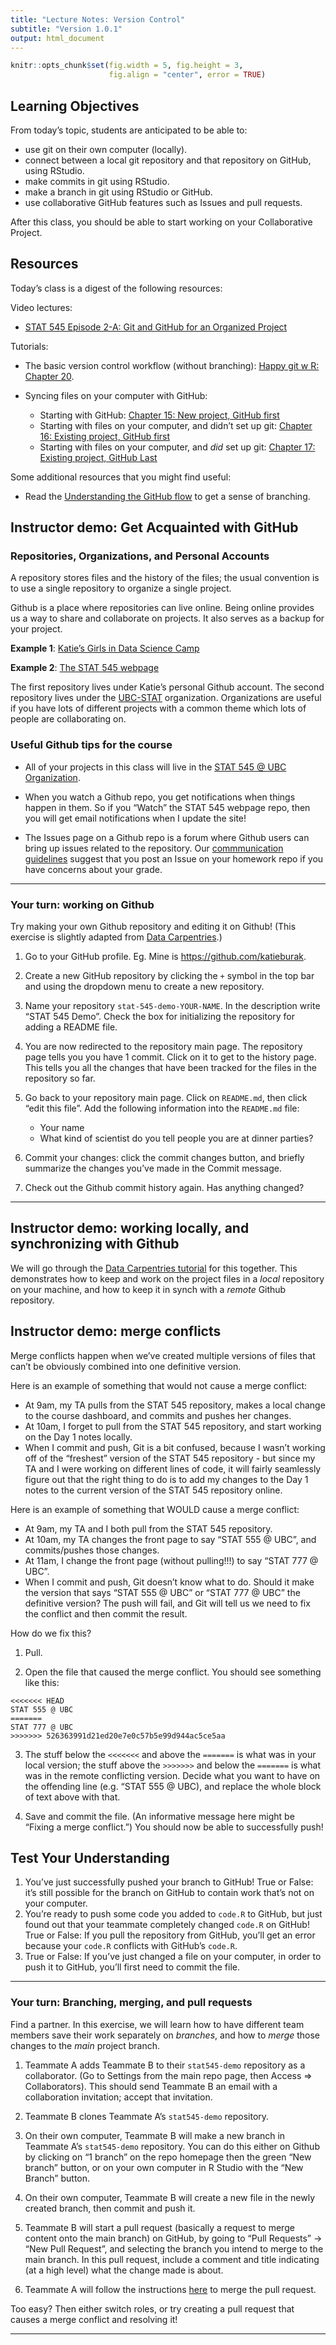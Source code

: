 ```yaml
---
title: "Lecture Notes: Version Control"
subtitle: "Version 1.0.1"
output: html_document
---
```


```r
knitr::opts_chunk$set(fig.width = 5, fig.height = 3, 
                      fig.align = "center", error = TRUE)
```

## Learning Objectives

From today's topic, students are anticipated to be able to:

-   use git on their own computer (locally).
-   connect between a local git repository and that repository on GitHub, using RStudio.
-   make commits in git using RStudio.
-   make a branch in git using RStudio or GitHub.
-   use collaborative GitHub features such as Issues and pull requests.

After this class, you should be able to start working on your Collaborative Project.

## Resources

Today's class is a digest of the following resources:

Video lectures:

-   [STAT 545 Episode 2-A: Git and GitHub for an Organized Project](https://youtu.be/l2ftm-YwJs8)

Tutorials:

-   The basic version control workflow (without branching): [Happy git w R: Chapter 20](https://happygitwithr.com/git-basics.html).

-   Syncing files on your computer with GitHub:

    -   Starting with GitHub: [Chapter 15: New project, GitHub first](https://happygitwithr.com/new-github-first.html)
    -   Starting with files on your computer, and didn't set up git: [Chapter 16: Existing project, GitHub first](https://happygitwithr.com/existing-github-first.html)
    -   Starting with files on your computer, and *did* set up git: [Chapter 17: Existing project, GitHub Last](https://happygitwithr.com/existing-github-last.html)

Some additional resources that you might find useful:

-   Read the [Understanding the GitHub flow](https://guides.github.com/introduction/flow/) to get a sense of branching.

<!-- ## Version control: what is it, and why should you care?  -->

<!-- Version control software systematically records changes to a set of files over time, and allows us to summon and compare any version of these files that was recorded on demand.  -->

<!-- Version control is super useful for code, because we frequently draft code that doesn't work. It's nice to be able to save what works before you start making changes - then if you really get lost, you can revert back to a working version of your code.  -->

<!-- It's also great for collaboration, because the software can also track *who* made changes to the set of files, *what* changes were made, and *why*! This is much nicer than emailing files back and forth. Version control software also comes with handy "merge" functionalities to help you resolve the headache that is multiple people making changes to the projectfiles at the same time.  -->

## Instructor demo: Get Acquainted with GitHub

### Repositories, Organizations, and Personal Accounts

A repository stores files and the history of the files; the usual convention is to use a single repository to organize a single project. 

Github is a place where repositories can live online. Being online provides us a way to share and collaborate on projects. It also serves as a backup for your project. 

**Example 1**: [Katie's Girls in Data Science Camp](https://github.com/katieburak/girls-in-DS)

**Example 2**: [The STAT 545 webpage](https://github.com/UBC-STAT/stat545.stat.ubc.ca)

 The first repository lives under Katie's personal Github account. The second repository  lives under the [UBC-STAT](https://github.com/UBC-STAT) organization. Organizations are useful if you have lots of different projects with a common theme which lots of people are collaborating on.

### Useful Github tips for the course

-  All of your projects in this class will live in the [STAT 545 @ UBC Organization](https://github.com/stat545ubc-2024).

- When you watch a Github repo, you get notifications when things happen in them. So if you "Watch" the STAT 545 webpage repo, then you will get email notifications when I update the site! 

- The Issues page on a Github repo is a forum where Github users can bring up issues related to the repository. Our [commmunication guidelines](/slack_communication) suggest that you post an Issue on your homework repo if you have concerns about your grade. 

--- 

### Your turn: working on Github

Try making your own Github repository and editing it on Github! (This exercise is slightly adapted from [Data Carpentries](https://datacarpentry.org/rr-version-control/02-git-in-github/index.html).)

1. Go to your GitHub profile. Eg. Mine is [https://github.com/katieburak](https://github.com/katieburak). 

1. Create a new GitHub repository by clicking the `+` symbol in the top bar and using the dropdown menu to create a new repository. 

1. Name your repository `stat-545-demo-YOUR-NAME`. In the description write "STAT 545 Demo".  Check the box for initializing the repository for adding a README file. 

1. You are now redirected to the repository main page. The repository page tells you you have 1 commit. Click on it to get to the history page. This tells you all the changes that have been tracked for the files in the repository so far. 

1. Go back to your repository main page. Click on `README.md`, then click "edit this file". Add the following information into the `README.md` file: 
      - Your name 
      - What kind of scientist do you tell people you are at dinner parties? 

1. Commit your changes: click the commit changes button, and briefly summarize the changes you've made in the Commit message. 

1. Check out the Github commit history again. Has anything changed?

---

## Instructor demo: working locally, and synchronizing with Github

We will go through the [Data Carpentries tutorial](https://datacarpentry.org/rr-version-control/03-git-in-rstudio/) for this together. This demonstrates how to keep and work on the project files in a *local* repository on your machine, and how to keep it in synch with a *remote* Github repository. 

## Instructor demo: merge conflicts

Merge conflicts happen when we've created multiple versions of files that can't be obviously combined into one definitive version. 

Here is an example of something that would not cause a merge conflict: 

- At 9am, my TA pulls from the STAT 545 repository, makes a local change to the course dashboard, and commits and pushes her changes. 
- At 10am, I forget to pull from the STAT 545 repository, and start working on the Day 1 notes locally. 
- When I commit and push, Git is a bit confused, because I wasn't working off of the "freshest" version of the STAT 545 repository - but since my TA and I were working on different lines of code, it will fairly seamlessly figure out that the right thing to do is to add my changes to the Day 1 notes to the current version of the STAT 545 repository online. 

Here is an example of something that WOULD cause a merge conflict: 

- At 9am, my TA and I both pull from the STAT 545 repository. 
- At 10am, my TA  changes the front page to say "STAT 555 @ UBC", and commits/pushes those changes. 
- At 11am, I change the front page (without pulling!!!) to say "STAT 777 @ UBC".
- When I commit and push, Git doesn't know what to do. Should it make the version that says "STAT 555 @ UBC" or "STAT 777 @ UBC" the definitive version? The push will fail, and Git will tell us we need to fix the conflict and then commit the result. 

How do we fix this? 

1. Pull. 

1. Open the file that caused the merge conflict. You should see something like this: 

```
<<<<<<< HEAD
STAT 555 @ UBC
=======
STAT 777 @ UBC
>>>>>>> 526363991d21ed20e7e0c57b5e99d944ac5ce5aa
```

3. The stuff below the `<<<<<<<` and above the `=======` is what was in your local version; the stuff above the `>>>>>>>` and below the `=======` is what was in the remote conflicting version. Decide what you want to have on the offending line (e.g. "STAT 555 @ UBC), and replace the whole block of text above with that. 

4. Save and commit the file. (An informative message here might be "Fixing a merge conflict.") You should now be able to successfully push! 

## Test Your Understanding

1.  You've just successfully pushed your branch to GitHub! True or False: it's still possible for the branch on GitHub to contain work that's not on your computer.
2.  You're ready to push some code you added to `code.R` to GitHub, but just found out that your teammate completely changed `code.R` on GitHub! True or False: If you pull the repository from GitHub, you'll get an error because your `code.R` conflicts with GitHub's `code.R`.
3.  True or False: If you've just changed a file on your computer, in order to push it to GitHub, you'll first need to commit the file.

--- 

### Your turn: Branching, merging, and pull requests

Find a partner. In this exercise, we will learn how to have different team members save their work separately on *branches*, and how to *merge* those changes to the *main* project branch.

1. Teammate A adds Teammate B to their `stat545-demo` repository as a collaborator. (Go to Settings from the main repo page, then Access => Collaborators). This should send Teammate B an email with a collaboration invitation; accept that invitation. 

1. Teammate B clones Teammate A's `stat545-demo` repository. 

1. On their own computer, Teammate B will make a new branch in Teammate A's `stat545-demo` repository. You can do this either on Github by clicking on "1 branch" on the repo homepage then the green "New branch" button, or on your own computer in R Studio with the "New Branch" button.  

1. On their own computer, Teammate B will create a new file in the newly created branch, then commit and push it. 

1. Teammate B will start a pull request (basically a request to merge content onto the main branch) on GitHub, by going to “Pull Requests” -> “New Pull Request”, and selecting the branch you intend to merge to the main branch. In this pull request, include a comment and title indicating (at a high level) what the change made is about. 

1. Teammate A will follow the instructions [here](https://docs.github.com/en/pull-requests/collaborating-with-pull-requests/incorporating-changes-from-a-pull-request/merging-a-pull-request) to merge the pull request.

Too easy? Then either switch roles, or try creating a pull request that causes a merge conflict and resolving it! 

--- 

